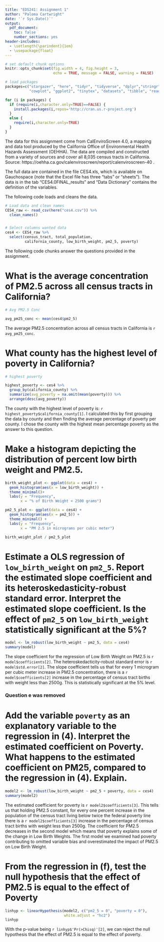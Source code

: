 ```yaml
---
title: "EDS241: Assignment 1"
author: "Paloma Cartwright"
date: '`r Sys.Date()`'
output: 
  pdf_document:
    toc: false
    number_sections: yes
header-includes:
  - \setlength{\parindent}{1em}
  - \usepackage{float}
--- 
```


``` r

# set default chunk options
knitr::opts_chunk$set(fig.width = 4, fig.height = 3, 
                      echo = TRUE, message = FALSE, warning = FALSE)

# load packages
packages=c("stargazer", "here", "tidyr", "tidyverse", "dplyr","stringr", "janitor", "huxtable",
           "cowplot", "ggplot2", "tinytex", "datasets", "tibble", "readxl", "estimatr", "patchwork", "car")

for (i in packages) {
  if (require(i,character.only=TRUE)==FALSE) {
    install.packages(i,repos='http://cran.us.r-project.org')
  }
  else {
    require(i,character.only=TRUE)
  }
}


```

\noindent The data for this assignment come from CalEnviroScreen 4.0, a mapping and data tool produced by the California Office of Environmental Health Hazards Assessment (OEHHA). The data are compiled and constructed from a variety of sources and cover all 8,035 census tracts in California. Source: https://oehha.ca.gov/calenviroscreen/report/calenviroscreen-40 .

\noindent The full data are contained in the file CES4.xls, which is available on Gauchospace (note that the Excel file has three “tabs” or “sheets”). The data is in the tab “CES4.0FINAL_results” and “Data Dictionary” contains the definition of the variables.


\noindent The following code loads and cleans the data.

```r

# Load data and clean names
CES4_raw <- read_csv(here("ces4.csv")) %>% 
  clean_names()


# Select columns wanted data
ces4 <- CES4_raw %>%
  select(census_tract, total_population, 
         california_county, low_birth_weight, pm2_5, poverty)

```

\noindent The following code chunks answer the questions provided in the assignment.  

# What is the average concentration of PM2.5 across all census tracts in California?

```r
# Avg PM2.5 Conc

avg_pm25_conc <- mean(ces4$pm2_5)

```

The average PM2.5 concentration across all census tracts in California is `r avg_pm25_conc`.

# What county has the highest level of poverty in California? 

```r
# highest poverty 

highest_poverty <- ces4 %>% 
  group_by(california_county) %>% 
  summarize(avg_poverty = na.omit(mean(poverty))) %>% 
  arrange(desc(avg_poverty))

```

The county with the highest level of poverty is: `r highest_poverty$california_county[1]`. I calculated this by first grouping the data by county and then finding the average percentage of poverty per county. I chose the county with the highest mean percentage poverty as the answer to this question. 

# Make a histogram depicting the distribution of percent low birth weight and PM2.5.

```r

birth_weight_plot <- ggplot(data = ces4) +
  geom_histogram(aes(x = low_birth_weight)) + 
  theme_minimal()+
  labs(y = "Frequency", 
       x = "% of Birth Weight < 2500 grams")

pm2_5_plot <- ggplot(data = ces4) +
  geom_histogram(aes(x = pm2_5)) +
  theme_minimal() +
  labs(y = "Frequency", 
       x = "PM 2.5 in micrograms per cubic meter")

```

```r
birth_weight_plot / pm2_5_plot
```


# Estimate a OLS regression of `low_birth_weight` on `pm2_5`. Report the estimated slope coefficient and its heteroskedasticity-robust standard error. Interpret the estimated slope coefficient. Is the effect of `pm2_5` on `low_birth_weight` statistically significant at the 5%?

```r
model <- lm_robust(low_birth_weight ~ pm2_5, data = ces4)
summary(model)
```

The slope coefficient for the regression of Low Birth Weight on PM2.5 is `r model$coefficients[2]`. The heteroskedacticity-robust standard error is `r model$std.error[2]`. The slope coefficient tells us that for every 1 microgram per cubic meter increase in PM2.5 concentration, there is a `r model$coefficients[2]` increase in the percentage of census tract births with weight less than 2500g. This is statistically significant at the 5% level. 

### Question e was removed

# Add the variable `poverty` as an explanatory variable to the regression in (4). Interpret the estimated coefficient on Poverty. What happens to the estimated coefficient on PM25, compared to the regression in (4). Explain. 

```r
model2 <- lm_robust(low_birth_weight ~ pm2_5 + poverty, data = ces4)
summary(model2)
```

The estimated coefficient for poverty is `r model2$coefficients[3]`. This tells us that holding PM2.5 constant, for every one percent increase in the population of the census tract living below twice the federal poverty line there is a `r model2$coefficients[3]` increase in the percentage of census tract births with weight less than 2500g. The coefficient for PM2.5 decreases in the second model which means that poverty explains some of the change in Low Birth Weights. The first model we examined had poverty contributing to omitted variable bias and overestimated the impact of PM2.5 on Low Birth Weight. 


# From the regression in (f), test the null hypothesis that the effect of PM2.5 is equal to the effect of Poverty

```r
linhyp <- linearHypothesis(model2, c("pm2_5 = 0", "poverty = 0"),
                           white.adjust = "hc2")
linhyp
```
With the p-value being `r linhyp$'Pr(>Chisq)'[2]`, we can reject the null hypothesis that the effect of PM2.5 is equal to the effect of poverty. 

